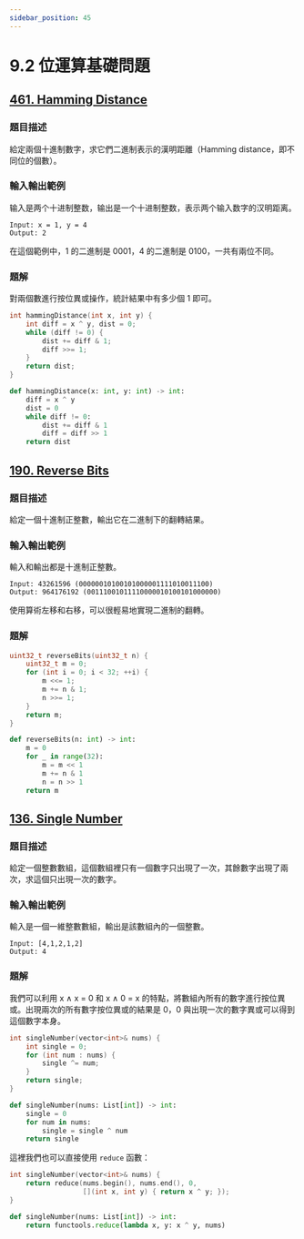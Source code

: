 ```yaml
---
sidebar_position: 45
---
```


# 9.2 位運算基礎問題

## [461. Hamming Distance](https://leetcode.com/problems/hamming-distance/)

### 題目描述

給定兩個十進制數字，求它們二進制表示的漢明距離（Hamming distance，即不同位的個數）。

### 輸入輸出範例

输入是两个十进制整数，输出是一个十进制整数，表示两个输入数字的汉明距离。

```
Input: x = 1, y = 4
Output: 2
```

在這個範例中，1 的二進制是 0001，4 的二進制是 0100，一共有兩位不同。

### 題解

對兩個數進行按位異或操作，統計結果中有多少個 1 即可。

<Tabs>
<TabItem value="cpp" label="C++">

```cpp
int hammingDistance(int x, int y) {
    int diff = x ^ y, dist = 0;
    while (diff != 0) {
        dist += diff & 1;
        diff >>= 1;
    }
    return dist;
}
```

</TabItem>
<TabItem value="py" label="Python">

```py
def hammingDistance(x: int, y: int) -> int:
    diff = x ^ y
    dist = 0
    while diff != 0:
        dist += diff & 1
        diff = diff >> 1
    return dist
```

</TabItem>

</Tabs>

## [190. Reverse Bits](https://leetcode.com/problems/reverse-bits/)

### 題目描述

給定一個十進制正整數，輸出它在二進制下的翻轉結果。

### 輸入輸出範例

輸入和輸出都是十進制正整數。

```
Input: 43261596 (00000010100101000001111010011100)
Output: 964176192 (00111001011110000010100101000000)
```

使用算術左移和右移，可以很輕易地實現二進制的翻轉。

### 題解

<Tabs>
<TabItem value="cpp" label="C++">

```cpp
uint32_t reverseBits(uint32_t n) {
    uint32_t m = 0;
    for (int i = 0; i < 32; ++i) {
        m <<= 1;
        m += n & 1;
        n >>= 1;
    }
    return m;
}
```

</TabItem>
<TabItem value="py" label="Python">

```py
def reverseBits(n: int) -> int:
    m = 0
    for _ in range(32):
        m = m << 1
        m += n & 1
        n = n >> 1
    return m
```

</TabItem>

</Tabs>

## [136. Single Number](https://leetcode.com/problems/single-number/)

### 題目描述

給定一個整數數組，這個數組裡只有一個數字只出現了一次，其餘數字出現了兩次，求這個只出現一次的數字。

### 輸入輸出範例

輸入是一個一維整數數組，輸出是該數組內的一個整數。

```
Input: [4,1,2,1,2]
Output: 4
```

### 題解

我們可以利用 x ∧ x = 0 和 x ∧ 0 = x 的特點，將數組內所有的數字進行按位異或。出現兩次的所有數字按位異或的結果是 0，0 與出現一次的數字異或可以得到這個數字本身。

<Tabs>
<TabItem value="cpp" label="C++">

```cpp
int singleNumber(vector<int>& nums) {
    int single = 0;
    for (int num : nums) {
        single ^= num;
    }
    return single;
}
```

</TabItem>
<TabItem value="py" label="Python">

```py
def singleNumber(nums: List[int]) -> int:
    single = 0
    for num in nums:
        single = single ^ num
    return single
```

</TabItem>

</Tabs>

這裡我們也可以直接使用 `reduce` 函數：

<Tabs>
<TabItem value="cpp" label="C++">

```cpp
int singleNumber(vector<int>& nums) {
    return reduce(nums.begin(), nums.end(), 0,
                  [](int x, int y) { return x ^ y; });
}
```

</TabItem>
<TabItem value="py" label="Python">

```py
def singleNumber(nums: List[int]) -> int:
    return functools.reduce(lambda x, y: x ^ y, nums)
```

</TabItem>

</Tabs>